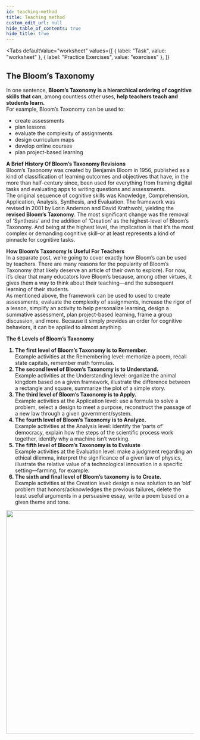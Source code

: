 ```yaml
---
id: teaching-method
title: Teaching method
custom_edit_url: null
hide_table_of_contents: true
hide_title: true
---
```



<Tabs
  defaultValue="worksheet"
  values={[
    { label: "Task", value: "worksheet" },
    { label: "Practice Exercises", value: "exercises" },
  ]}
>

<TabItem value="worksheet">

## The Bloom’s Taxonomy

In one sentence, **Bloom’s Taxonomy is a hierarchical ordering of cognitive skills that can**, among countless other uses, **help teachers teach and students learn.**  
For example, Bloom’s Taxonomy can be used to:

- create assessments
- plan lessons
- evaluate the complexity of assignments
- design curriculum maps
- develop online courses
- plan project-based learning

**A Brief History Of Bloom’s Taxonomy Revisions**  
Bloom’s Taxonomy was created by Benjamin Bloom in 1956, published as a kind of classification of learning outcomes and objectives that have, in the more than half-century since, been used for everything from framing digital tasks and evaluating apps to writing questions and assessments.  
The original sequence of cognitive skills was Knowledge, Comprehension, Application, Analysis, Synthesis, and Evaluation. The framework was revised in 2001 by Lorin Anderson and David Krathwohl, yielding the **revised Bloom’s Taxonomy**. The most significant change was the removal of ‘Synthesis’ and the addition of ‘Creation’ as the highest-level of Bloom’s Taxonomy. And being at the highest level, the implication is that it’s the most complex or demanding cognitive skill–or at least represents a kind of pinnacle for cognitive tasks.

**How Bloom’s Taxonomy Is Useful For Teachers**  
In a separate post, we’re going to cover exactly how Bloom’s can be used by teachers. There are many reasons for the popularity of Bloom’s Taxonomy (that likely deserve an article of their own to explore). For now, it’s clear that many educators love Bloom’s because, among other virtues, it gives them a way to think about their teaching—and the subsequent learning of their students.  
As mentioned above, the framework can be used to used to create assessments, evaluate the complexity of assignments, increase the rigor of a lesson, simplify an activity to help personalize learning, design a summative assessment, plan project-based learning, frame a group discussion, and more. Because it simply provides an order for cognitive behaviors, it can be applied to almost anything.

**The 6 Levels of Bloom’s Taxonomy**

<ol>
  <strong>
    <li>The first level of Bloom’s Taxonomy is to Remember.</li>
  </strong>
  Example activities at the Remembering level: memorize a poem, recall state capitals,
  remember math formulas.
  <strong>
    <li>The second level of Bloom’s Taxonomy is to Understand.</li>
  </strong>
  Example activities at the Understanding level: organize the animal kingdom based
  on a given framework, illustrate the difference between a rectangle and square,
  summarize the plot of a simple story.
  <strong>
    <li>The third level of Bloom’s Taxonomy is to Apply.</li>
  </strong>
  Example activities at the Application level: use a formula to solve a problem,
  select a design to meet a purpose, reconstruct the passage of a new law through
  a given government/system.
  <strong>
    <li>The fourth level of Bloom’s Taxonomy is to Analyze.</li>
  </strong>
  Example activities at the Analysis level: identify the ‘parts of’ democracy, explain
  how the steps of the scientific process work together, identify why a machine isn’t
  working.
  <strong>
    <li>The fifth level of Bloom’s Taxonomy is to Evaluate</li>
  </strong>
  Example activities at the Evaluation level: make a judgment regarding an ethical
  dilemma, interpret the significance of a given law of physics, illustrate the relative
  value of a technological innovation in a specific setting—farming, for example.
  <strong>
    <li>The sixth and final level of Bloom’s taxonomy is to Create.</li>
  </strong>
  Example activities at the Creation level: design a new solution to an ‘old’ problem
  that honors/acknowledges the previous failures, delete the least useful arguments
  in a persuasive essay, write a poem based on a given theme and tone.
</ol>

<img src={bloom} width='600' />

</TabItem>

<TabItem value="exercises">
  <Frame src="https://learningapps.org/watch?v=pr48cb8wn21" height="580px" />
</TabItem>

</Tabs>